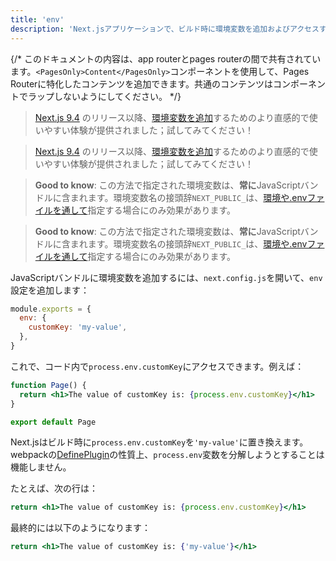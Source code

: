```yaml
---
title: 'env'
description: 'Next.jsアプリケーションで、ビルド時に環境変数を追加およびアクセスする方法を学びます。'
---
```


{/* このドキュメントの内容は、app routerとpages routerの間で共有されています。`<PagesOnly>Content</PagesOnly>`コンポーネントを使用して、Pages Routerに特化したコンテンツを追加できます。共通のコンテンツはコンポーネントでラップしないようにしてください。 */}

<AppOnly>

> [Next.js 9.4](https://nextjs.org/blog/next-9-4) のリリース以降、[環境変数を追加](/docs/app/building-your-application/configuring/environment-variables)するためのより直感的で使いやすい体験が提供されました；試してみてください！

</AppOnly>

<PagesOnly>

> [Next.js 9.4](https://nextjs.org/blog/next-9-4) のリリース以降、[環境変数を追加](/docs/pages/building-your-application/configuring/environment-variables)するためのより直感的で使いやすい体験が提供されました；試してみてください！

</PagesOnly>

<AppOnly>

> **Good to know**: この方法で指定された環境変数は、**常に**JavaScriptバンドルに含まれます。環境変数名の接頭辞`NEXT_PUBLIC_`は、[環境や.envファイルを通して](/docs/app/building-your-application/configuring/environment-variables)指定する場合にのみ効果があります。

</AppOnly>

<PagesOnly>

> **Good to know**: この方法で指定された環境変数は、**常に**JavaScriptバンドルに含まれます。環境変数名の接頭辞`NEXT_PUBLIC_`は、[環境や.envファイルを通して](/docs/pages/building-your-application/configuring/environment-variables)指定する場合にのみ効果があります。

</PagesOnly>

JavaScriptバンドルに環境変数を追加するには、`next.config.js`を開いて、`env`設定を追加します：

```js title="next.config.js"
module.exports = {
  env: {
    customKey: 'my-value',
  },
}
```

これで、コード内で`process.env.customKey`にアクセスできます。例えば：

```jsx
function Page() {
  return <h1>The value of customKey is: {process.env.customKey}</h1>
}

export default Page
```

Next.jsはビルド時に`process.env.customKey`を`'my-value'`に置き換えます。webpackの[DefinePlugin](https://webpack.js.org/plugins/define-plugin)の性質上、`process.env`変数を分解しようとすることは機能しません。

たとえば、次の行は：

```jsx
return <h1>The value of customKey is: {process.env.customKey}</h1>
```

最終的には以下のようになります：

```jsx
return <h1>The value of customKey is: {'my-value'}</h1>
```
